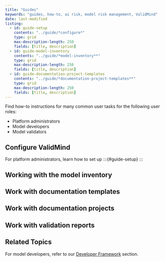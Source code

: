 ```yaml
---
title: "Guides"
keywords: "guides, how-to, ai risk, model risk management, ValidMind"
date: last-modified
listing:
  - id: guide-setup
    contents: "../guide/*configure*"
    type: grid
    max-description-length: 250
    fields: [title, description]
  - id: guide-model-inventory
    contents: "../guide/*model-inventory**"
    type: grid
    max-description-length: 250
    fields: [title, description]
  - id: guide-documentation-project-templates
    contents: "../guide/*documentation-project-templates**"
    type: grid
    max-description-length: 250
    fields: [title, description]
---
```


<!--- 
listing:
  - id: guide-documentation-project-templates
    contents: "../guide/*documentation-project-templates**"
    type: grid
    max-description-length: 250
    fields: [title, description]
  - id: model-validation
    type: grid
    contents: "../tests/model_validation/**"
    max-description-length: 250
    fields: [title, description]
  - id: guide-documentation-projects
    contents: "../tests/prompt_validation/**"
    type: grid
    max-description-length: 250
    fields: [title, description]  
--->


Find how-to instructions for many common user tasks for the following user roles: 

- Platform administrators
- Model developers
- Model validators

## Configure ValidMind

For platform administrators, learn how to set up 
:::{#guide-setup}
:::

## Working with the model inventory

:::{#guide-model-inventory}
:::

## Work with documentation templates

:::{#guide-documentation-project-templates}
:::

## Work with documentation projects

:::{#guide-documentation-projects}
:::

## Work with validation reports

:::{#guide-validation-reports}
:::

<!---
:::{.panel-tabset}


## {{< fa cube >}} Model Validation

:::{#model-validation}
:::

## {{< fa terminal >}} Prompt Validation

:::{#prompt-validation}
:::

:::
--->


## Related Topics

For model developers, refer to our [Developer Framework](get-started-developer-framework.qmd) section.